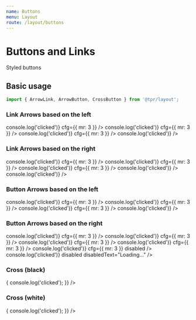 ```yaml
---
name: Buttons
menu: Layout
route: /layout/buttons
---
```



# Buttons and Links

Styled buttons

## Basic usage

```js
import { ArrowLink, ArrowButton, CrossButton } from '@tpr/layout';
```

### Link Arrows based on the left

<Playground>
	<ArrowLink
		iconSide="left"
		pointsTo="left"
		onClick={() => console.log('clicked')}
		cfg={{ mr: 3 }}
	/>
	<ArrowLink
		iconSide="left"
		pointsTo="up"
		onClick={() => console.log('clicked')}
		cfg={{ mr: 3 }}
	/>
	<ArrowLink
		iconSide="left"
		pointsTo="right"
		onClick={() => console.log('clicked')}
		cfg={{ mr: 3 }}
	/>
	<ArrowLink
		iconSide="left"
		pointsTo="down"
		onClick={() => console.log('clicked')}
	/>
</Playground>

### Link Arrows based on the right

<Playground>
	<ArrowLink
		iconSide="right"
		pointsTo="right"
		onClick={() => console.log('clicked')}
		cfg={{ mr: 3 }}
	/>
	<ArrowLink
		iconSide="right"
		pointsTo="up"
		onClick={() => console.log('clicked')}
		cfg={{ mr: 3 }}
	/>
	<ArrowLink
		iconSide="right"
		pointsTo="left"
		onClick={() => console.log('clicked')}
		cfg={{ mr: 3 }}
	/>
	<ArrowLink
		iconSide="right"
		pointsTo="down"
		cfg={{ mr: 3 }}
		onClick={() => console.log('clicked')}
	/>
	<ArrowLink
		iconSide="right"
		pointsTo="down"
		disabled
		onClick={() => console.log('clicked')}
	/>
</Playground>

### Button Arrows based on the left

<Playground>
	<ArrowButton
		iconSide="left"
		title="Submit"
		pointsTo="left"
		onClick={() => console.log('clicked')}
		cfg={{ mr: 3 }}
	/>
	<ArrowButton
		iconSide="left"
		title="Submit"
		pointsTo="up"
		onClick={() => console.log('clicked')}
		cfg={{ mr: 3 }}
	/>
	<ArrowButton
		iconSide="left"
		title="Submit"
		pointsTo="right"
		onClick={() => console.log('clicked')}
		cfg={{ mr: 3 }}
	/>
	<ArrowButton
		iconSide="left"
		title="Submit"
		pointsTo="down"
		onClick={() => console.log('clicked')}
	/>
</Playground>

### Button Arrows based on the right

<Playground>
	<ArrowButton
		iconSide="right"
		title="Submit"
		pointsTo="right"
		onClick={() => console.log('clicked')}
		cfg={{ mr: 3 }}
	/>
	<ArrowButton
		iconSide="right"
		title="Submit"
		pointsTo="up"
		onClick={() => console.log('clicked')}
		cfg={{ mr: 3 }}
	/>
	<ArrowButton
		iconSide="right"
		title="Submit"
		pointsTo="left"
		onClick={() => console.log('clicked')}
		cfg={{ mr: 3 }}
	/>
	<ArrowButton
		iconSide="right"
		title="Submit"
		pointsTo="down"
		onClick={() => console.log('clicked')}
		cfg={{ mr: 3 }}
	/>
	<ArrowButton
		iconSide="right"
		title="Submit"
		pointsTo="right"
		onClick={() => console.log('clicked')}
		cfg={{ mr: 3 }}
		disabled
	/>
	<ArrowButton
		iconSide="right"
		title="Submit"
		pointsTo="right"
		onClick={() => console.log('clicked')}
		disabled
		disabledText="Loading..."
	/>
</Playground>

### Cross (black)

<Playground>
	<CrossButton
		colour={'black'}
		onClick={() => {
			console.log('clicked');
		}}
	/>
</Playground>

### Cross (white)

<Playground>
	<CrossButton
		colour={'white'}
		onClick={() => {
			console.log('clicked');
		}}
	/>
</Playground>
